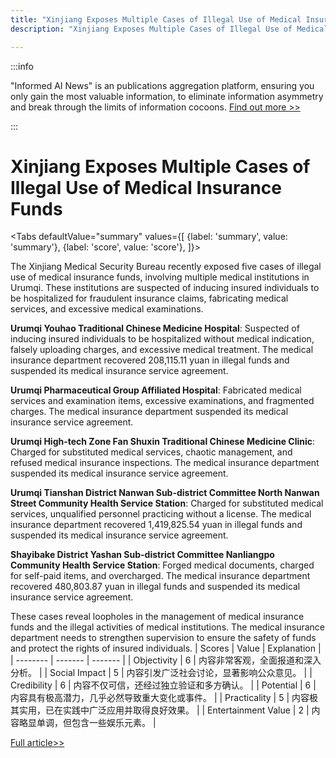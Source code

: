```yaml
---
title: "Xinjiang Exposes Multiple Cases of Illegal Use of Medical Insurance Funds"
description: "Xinjiang Exposes Multiple Cases of Illegal Use of Medical Insurance Funds"

---
```



:::info

"Informed AI News" is an publications aggregation platform, ensuring you only gain the most valuable information, to eliminate information asymmetry and break through the limits of information cocoons.  [Find out more >>](/)

:::

# Xinjiang Exposes Multiple Cases of Illegal Use of Medical Insurance Funds


<Tabs
	defaultValue="summary"
	values={[
	{label: 'summary', value: 'summary'},
	{label: 'score', value: 'score'},
]}>
<TabItem value="summary">


The Xinjiang Medical Security Bureau recently exposed five cases of illegal use of medical insurance funds, involving multiple medical institutions in Urumqi. These institutions are suspected of inducing insured individuals to be hospitalized for fraudulent insurance claims, fabricating medical services, and excessive medical examinations.

**Urumqi Youhao Traditional Chinese Medicine Hospital**: Suspected of inducing insured individuals to be hospitalized without medical indication, falsely uploading charges, and excessive medical treatment. The medical insurance department recovered 208,115.11 yuan in illegal funds and suspended its medical insurance service agreement.

**Urumqi Pharmaceutical Group Affiliated Hospital**: Fabricated medical services and examination items, excessive examinations, and fragmented charges. The medical insurance department suspended its medical insurance service agreement.

**Urumqi High-tech Zone Fan Shuxin Traditional Chinese Medicine Clinic**: Charged for substituted medical services, chaotic management, and refused medical insurance inspections. The medical insurance department suspended its medical insurance service agreement.

**Urumqi Tianshan District Nanwan Sub-district Committee North Nanwan Street Community Health Service Station**: Charged for substituted medical services, unqualified personnel practicing without a license. The medical insurance department recovered 1,419,825.54 yuan in illegal funds and suspended its medical insurance service agreement.

**Shayibake District Yashan Sub-district Committee Nanliangpo Community Health Service Station**: Forged medical documents, charged for self-paid items, and overcharged. The medical insurance department recovered 480,803.87 yuan in illegal funds and suspended its medical insurance service agreement.

These cases reveal loopholes in the management of medical insurance funds and the illegal activities of medical institutions. The medical insurance department needs to strengthen supervision to ensure the safety of funds and protect the rights of insured individuals.
</TabItem>
<TabItem value="score">
	| Scores     | Value   | Explanation |
	| -------- | ------- | ------- |
	| Objectivity  | 6    | 内容非常客观，全面报道和深入分析。    |
	| Social Impact | 5     | 内容引发广泛社会讨论，显著影响公众意见。    |
	| Credibility    | 6    | 内容不仅可信，还经过独立验证和多方确认。    |
	| Potential    | 6    | 内容具有极高潜力，几乎必然导致重大变化或事件。    |
	| Practicality    | 5    | 内容极其实用，已在实践中广泛应用并取得良好效果。    |
	| Entertainment Value    | 2    | 内容略显单调，但包含一些娱乐元素。    |
</TabItem>
</Tabs>

[Full article>>](https://www.thepaper.cn/newsDetail_forward_28939002)
